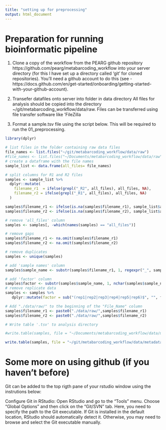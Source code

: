 ```yaml
---
title: "setting up for preprocessing"
output: html_document
---
```


# Preparation for running bioinformatic pipeline
1.    Clone a copy of the workflow from the PEARG github repository https://github.com/pearg/metabarcoding_workflow into your server directory (for this I have set up a directory called 'git' for cloned repositories). You'll need a github account to do this (see - https://docs.github.com/en/get-started/onboarding/getting-started-with-your-github-account).

2.    Transefer datafiles onto server into folder in data directory
 All files for analysis should be copied into the directory ~/git/metabarcoding_workflow/data/raw. Files can be transferred using file transfer software like 'FileZilla
 
3.    Format a sample.tsv file using the script below. This will be required to run the 01_preprocessing.
```r
library(dplyr)

# list files in the folder containing raw data files
file_names <- list.files("~/git/metabarcoding_workflow/data/raw")
#file_names <- list.files("~/Documents/metabarcoding_workflow/data/raw")
# create a dataframe with the file names
sample_list <- data.frame(all_files= file_names)

# split columns for R1 and R2 files
samples <- sample_list %>%
  dplyr::mutate(
    filename_r1  = ifelse(grepl("_R2", all_files), all_files, NA),
    filename_r2 = ifelse(grepl("_R1", all_files), all_files, NA)
  )

samples$filename_r1 <- ifelse(is.na(samples$filename_r1), sample_list$all_files, NA)
samples$filename_r2 <- ifelse(is.na(samples$filename_r2), sample_list$all_files, NA)

# remove 'all_files' column
samples <- samples[, -which(names(samples) == "all_files")]

# remove gaps
samples$filename_r1 <- na.omit(samples$filename_r1)
samples$filename_r2 <- na.omit(samples$filename_r2)

# remove duplicates
samples <- unique(samples)

# add 'sample names' column
samples$sample_name <- substr(samples$filename_r1, 1, regexpr("_", samples$filename_r1) - 1)

# add 'factor' column
samples$factor <- substr(samples$sample_name, 1, nchar(samples$sample_name))
# remove replicate data
samples <- samples %>%
   dplyr::mutate(factor = sub("(rep1|rep2|rep3|rep4|rep5|rep6)$", "", factor))

# Add "./data/raw/" to the beginning of the "File_Name" column
samples$filename_r1 <- paste0("./data/raw/",samples$filename_r1)
samples$filename_r2 <- paste0("./data/raw/",samples$filename_r2)

# Write table '.tsv' to analysis directory

#write.table(samples, file = "~/Documents/metabarcoding_workflow/data/metadata/samples.tsv", sep = "\t", row.names = FALSE, quote = FALSE)

write.table(samples, file = "~/git/metabarcoding_workflow/data/metadata/samples.tsv", sep = "\t", row.names = FALSE, quote = FALSE)
```

# Some more on using github (if you haven't before)
Git can be added to the top rigth pane of your rstudio window using the instrutions below:

Configure Git in RStudio:
Open RStudio and go to the "Tools" menu. Choose "Global Options" and then click on the "Git/SVN" tab. Here, you need to specify the path to the Git executable. If Git is installed in the default location, RStudio should automatically detect it. Otherwise, you may need to browse and select the Git executable manually.
